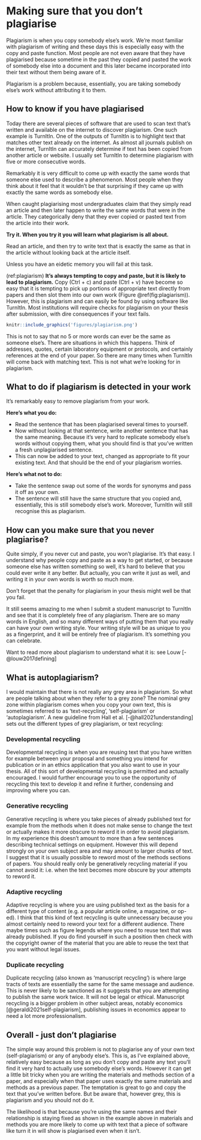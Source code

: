 # Making sure that you don’t plagiarise {#plagiarise}

Plagiarism is when you copy somebody else's work. We're most familiar with plagiarism of writing and these days this is especially easy with the copy and paste function. Most people are not even aware that they have plagiarised because sometime in the past they copied and pasted the work of somebody else into a document and this later became incorporated into their text without them being aware of it. 

Plagiarism is a problem because, essentially, you are taking somebody else's work without attributing it to them. 

## How to know if you have plagiarised

Today there are several pieces of software that are used to scan text that's written and available on the internet to discover plagiarism. One such example is TurnItIn. One of the outputs of TurnItIn is to highlight text that matches other text already on the internet. As almost all journals publish on the internet, TurnItIn can accurately determine if text has been copied from another article or website. I usually set TurnItIn to determine plagiarism with five or more consecutive words.

Remarkably it is very difficult to come up with exactly the same words that someone else used to describe a phenomenon. Most people when they think about it feel that it wouldn't be that surprising if they came up with exactly the same words as somebody else.

When caught plagiarising most undergraduates claim that they simply read an article and then later happen to write the same words that were in the article. They categorically deny that they ever copied or pasted text from the article into their work.

__Try it. When you try it you will learn what plagiarism is all about.__

Read an article, and then try to write text that is exactly the same as that in the article without looking back at the article itself. 

Unless you have an eidetic memory you will fail at this task. 

(ref:plagiarism) **It's always tempting to copy and paste, but it is likely to lead to plagiarism.** Copy (Ctrl + c) and paste (Ctrl + v) have become so easy that it is tempting to pick up portions of appropriate text directly from papers and then slot them into our own work (Figure \@ref(fig:plagiarism)). However, this is plagiarism and can easily be found by using software like TurnItIn. Most institutions will require checks for plagiarism on your thesis after submission, with dire consequences if your text fails.


```{r plagiarism, echo=FALSE, out.width = '95%',  fig.cap="(ref:plagiarism)"}
knitr::include_graphics('figures/plagiarism.png')
```


This is not to say that no 5 or more words can ever be the same as someone else's. There are situations in which this happens. Think of addresses, quotes, certain laboratory equipment or protocols, and certainly references at the end of your paper. So there are many times when TurnItIn will come back with matching text. This is not what we're looking for in plagiarism.



##  What to do if plagiarism is detected in your work


It's remarkably easy to remove plagiarism from your work. 

__Here's what you do:__

- Read the sentence that has been plagiarised several times to yourself. 
- Now without looking at that sentence, write another sentence that has the same meaning. Because it's very hard to replicate somebody else's words without copying them, what you should find is that you've written a fresh unplagiarised sentence. 
- This can now be added to your text, changed as appropriate to fit your existing text. And that should be the end of your plagiarism worries.

__Here's what not to do:__

- Take the sentence swap out some of the words for synonyms and pass it off as your own. 
- The sentence will still have the same structure that you copied and, essentially, this is still somebody else's work. Moreover, TurnItIn will still recognise this as plagiarism.

## How can you make sure that you never plagiarise?
Quite simply, if you never cut and paste, you won’t plagiarise. It’s that easy. I understand why people copy and paste as a way to get started, or because someone else has written something so well, it’s hard to believe that you could ever write it any better. But actually, you can write it just as well, and writing it in your own words is worth so much more.

Don’t forget that the penalty for plagiarism in your thesis might well be that you fail.

It still seems amazing to me when I submit a student manuscript to TurnItIn and see that it is completely free of any plagiarism. There are so many words in English, and so many different ways of putting them that you really can have your own writing style. Your writing style will be as unique to you as a fingerprint, and it will be entirely free of plagiarism. It's something you can celebrate.

Want to read more about plagiarism to understand what it is: see Louw [-@louw2017defining] 

## What is autoplagiarism?

I would maintain that there is not really any grey area in plagiarism. So what are people talking about when they refer to a grey zone? The nominal grey zone within plagiarism comes when you copy your own text, this is sometimes referred to as 'text-recycling', 'self-plagiarism' or 'autoplagiarism'. A new guideline from Hall et al. [-@hall2021understanding] sets out the different types of grey plagiarism, or text recycling:

### Developmental recycling {#develop}

Developmental recycling is when you are reusing text that you have written for example between your proposal and something you intend for publication or in an ethics application that you also want to use in your thesis. All of this sort of developmental recycling is permitted and actually encouraged. I would further encourage you to use the opportunity of recycling this text to develop it and refine it further, condensing and improving where you can. 

### Generative recycling {#generative}

Generative recycling is where you take pieces of already published text for example from the methods when it does not make sense to change the text or actually makes it more obscure to reword it in order to avoid plagiarism. In my experience this doesn't amount to more than a few sentences describing technical settings on equipment. However this will depend strongly on your own subject area and may amount to larger chunks of text. I suggest that it is usually possible to reword most of the methods sections of papers. You should really only be generatively recycling material if you cannot avoid it: i.e. when the text becomes more obscure by your attempts to reword it. 

### Adaptive recycling

Adaptive recycling is where you are using published text as the basis for a different type of content (e.g. a popular article online, a magazine, or op-ed). I think that this kind of text recycling is quite unnecessary because you almost certainly need to reword your text for a different audience. There maybe times such as figure legends where you need to reuse text that was already published. If you do find yourself in such a position then check with the copyright owner of the material that you are able to reuse the text that you want without legal issues.

### Duplicate recycling

Duplicate recycling (also known as 'manuscript recycling') is where large tracts of texts are essentially the same for the same message and audience. This is never likely to be sanctioned as it suggests that you are attempting to publish the same work twice. It will not be legal or ethical. Manuscript recycling is a bigger problem in other subject areas, notably economics [@geraldi2021self-plagiarism], publishing issues in economics appear to need a lot more professionalism. 

## Overall - just don’t plagiarise

The simple way around this problem is not to plagiarise any of your own text (self-plagiarism) or any of anybody else's. This is, as I've explained above, relatively easy because as long as you don't copy and paste any text you'll find it very hard to actually use somebody else's words. However it can get a little bit tricky when you are writing the materials and methods section of a paper, and especially when that paper uses exactly the same materials and methods as a previous paper. The temptation is great to go and copy the text that you've written before. But be aware that, however grey, this is plagiarism and you should not do it.

The likelihood is that because you're using the same names and their relationship is staying fixed as shown in the example above in materials and methods you are more likely to come up with text that a piece of software like turn it in will show is plagiarised even when it isn't.
